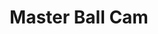 ---
title: "Master Ball Cam"
meta_title: "Master Ball Cam craft"
description: "Craft de Master Ball Cam"
rank: "s"
draft: false
name: "Master Ball Cam"
recipe_img: "https://wiki.pokexgames.com/images/1/1d/Master_Ball_Cam.png"
level: 100
craft_time: 21600
result: 1
value_npc: 1
ingredients:
  - name: "Purpleheart Log"
    quantity: 360
    item_img: "https://wiki.pokexgames.com/images/f/fe/Purpleheart_Log.png"
    value_npc: 1
  - name: "Gear Nose"
    quantity: 2
    item_img: "https://wiki.pokexgames.com/images/6/63/Gear_Nose.png"
    value_npc: 1
  - name: "Corrupted Ice Piece"
    quantity: 17
    item_img: "https://wiki.pokexgames.com/images/c/cb/Corrupted-Ice-Piece.gif"
    value_npc: 1
  - name: "Petite Leaves"
    quantity: 33
    item_img: "https://wiki.pokexgames.com/images/e/e4/Petite_Leaves.png"
    value_npc: 1
  - name: "Mount Horn"
    quantity: 1
    item_img: "https://wiki.pokexgames.com/images/3/34/Mount_Horn.png"
    value_npc: 1
  - name: "Ice Crystal"
    quantity: 19
    item_img: "https://wiki.pokexgames.com/images/c/ca/Ice_Crystal.png"
    value_npc: 1
---
